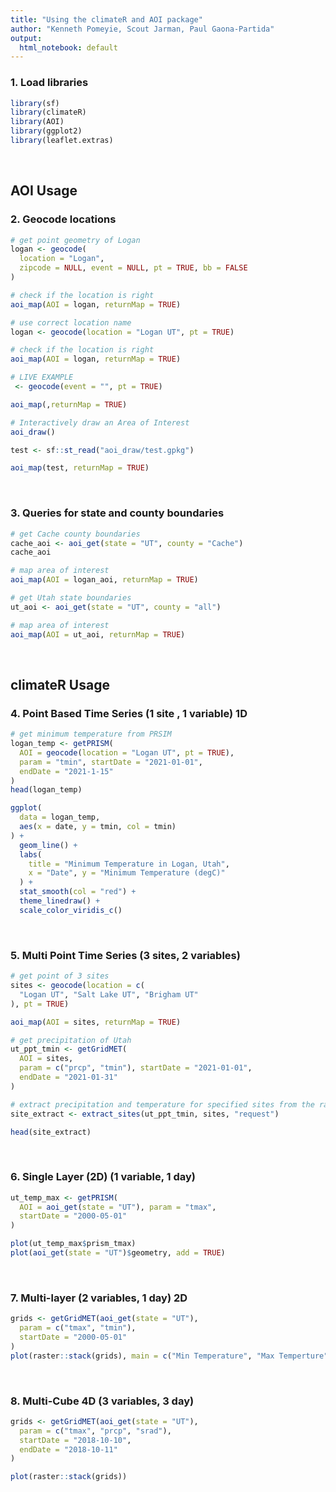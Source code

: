 ```yaml
---
title: "Using the climateR and AOI package"
author: "Kenneth Pomeyie, Scout Jarman, Paul Gaona-Partida"
output:
  html_notebook: default
---
```




### 1. Load libraries
```r
library(sf)
library(climateR)
library(AOI)
library(ggplot2)
library(leaflet.extras)
```

<br>

## AOI Usage
### 2. Geocode locations 
```r
# get point geometry of Logan
logan <- geocode(
  location = "Logan",
  zipcode = NULL, event = NULL, pt = TRUE, bb = FALSE
)
```


```r
# check if the location is right
aoi_map(AOI = logan, returnMap = TRUE)
```


```r
# use correct location name
logan <- geocode(location = "Logan UT", pt = TRUE)
```


```r
# check if the location is right
aoi_map(AOI = logan, returnMap = TRUE)
```

```r
# LIVE EXAMPLE
 <- geocode(event = "", pt = TRUE)

aoi_map(,returnMap = TRUE)
```

```r
# Interactively draw an Area of Interest
aoi_draw()

test <- sf::st_read("aoi_draw/test.gpkg")

aoi_map(test, returnMap = TRUE)

```


<br>

### 3. Queries for state and county boundaries
```r
# get Cache county boundaries
cache_aoi <- aoi_get(state = "UT", county = "Cache")
cache_aoi
```


```r
# map area of interest
aoi_map(AOI = logan_aoi, returnMap = TRUE)
```

```r
# get Utah state boundaries
ut_aoi <- aoi_get(state = "UT", county = "all")
```


```r
# map area of interest
aoi_map(AOI = ut_aoi, returnMap = TRUE)
```

<br>

## climateR Usage
### 4. Point Based Time Series (1 site , 1 variable) 1D
```r
# get minimum temperature from PRSIM
logan_temp <- getPRISM(
  AOI = geocode(location = "Logan UT", pt = TRUE),
  param = "tmin", startDate = "2021-01-01",
  endDate = "2021-1-15"
)
head(logan_temp)
```

```r
ggplot(
  data = logan_temp,
  aes(x = date, y = tmin, col = tmin)
) +
  geom_line() +
  labs(
    title = "Minimum Temperature in Logan, Utah",
    x = "Date", y = "Minimum Temperature (degC)"
  ) +
  stat_smooth(col = "red") +
  theme_linedraw() +
  scale_color_viridis_c()
```


<br>

### 5. Multi Point Time Series (3 sites, 2 variables)
```r
# get point of 3 sites
sites <- geocode(location = c(
  "Logan UT", "Salt Lake UT", "Brigham UT"
), pt = TRUE)

aoi_map(AOI = sites, returnMap = TRUE)
```

```r
# get precipitation of Utah
ut_ppt_tmin <- getGridMET(
  AOI = sites,
  param = c("prcp", "tmin"), startDate = "2021-01-01",
  endDate = "2021-01-31"
)
```

```r
# extract precipitation and temperature for specified sites from the raster stack
site_extract <- extract_sites(ut_ppt_tmin, sites, "request")

head(site_extract)
```

<br>

### 6. Single Layer (2D) (1 variable, 1 day)
```r
ut_temp_max <- getPRISM(
  AOI = aoi_get(state = "UT"), param = "tmax",
  startDate = "2000-05-01"
)

plot(ut_temp_max$prism_tmax)
plot(aoi_get(state = "UT")$geometry, add = TRUE)
```
<br>

### 7. Multi-layer (2 variables, 1 day) 2D
```r
grids <- getGridMET(aoi_get(state = "UT"),
  param = c("tmax", "tmin"),
  startDate = "2000-05-01"
)
plot(raster::stack(grids), main = c("Min Temperature", "Max Temperture"))
```

<br>

### 8. Multi-Cube 4D (3 variables, 3 day)
```r
grids <- getGridMET(aoi_get(state = "UT"),
  param = c("tmax", "prcp", "srad"),
  startDate = "2018-10-10",
  endDate = "2018-10-11"
)

plot(raster::stack(grids))
```


